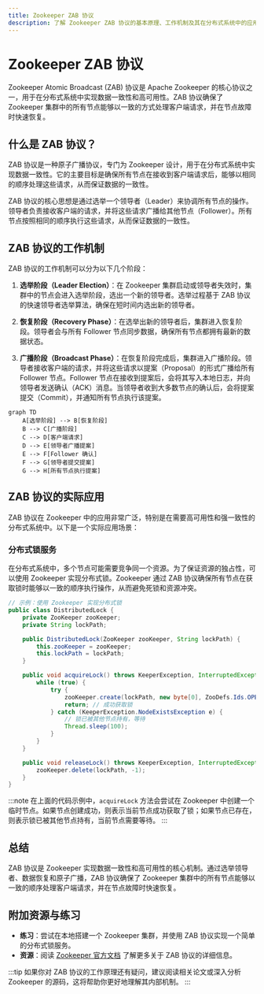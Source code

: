 ```yaml
---
title: Zookeeper ZAB 协议
description: 了解 Zookeeper ZAB 协议的基本原理、工作机制及其在分布式系统中的应用。
---
```


# Zookeeper ZAB 协议

Zookeeper Atomic Broadcast (ZAB) 协议是 Apache Zookeeper 的核心协议之一，用于在分布式系统中实现数据一致性和高可用性。ZAB 协议确保了 Zookeeper 集群中的所有节点能够以一致的方式处理客户端请求，并在节点故障时快速恢复。

## 什么是 ZAB 协议？

ZAB 协议是一种原子广播协议，专门为 Zookeeper 设计，用于在分布式系统中实现数据一致性。它的主要目标是确保所有节点在接收到客户端请求后，能够以相同的顺序处理这些请求，从而保证数据的一致性。

ZAB 协议的核心思想是通过选举一个领导者（Leader）来协调所有节点的操作。领导者负责接收客户端的请求，并将这些请求广播给其他节点（Follower）。所有节点按照相同的顺序执行这些请求，从而保证数据的一致性。

## ZAB 协议的工作机制

ZAB 协议的工作机制可以分为以下几个阶段：

1. **选举阶段（Leader Election）**：在 Zookeeper 集群启动或领导者失效时，集群中的节点会进入选举阶段，选出一个新的领导者。选举过程基于 ZAB 协议的快速领导者选举算法，确保在短时间内选出新的领导者。

2. **恢复阶段（Recovery Phase）**：在选举出新的领导者后，集群进入恢复阶段。领导者会与所有 Follower 节点同步数据，确保所有节点都拥有最新的数据状态。

3. **广播阶段（Broadcast Phase）**：在恢复阶段完成后，集群进入广播阶段。领导者接收客户端的请求，并将这些请求以提案（Proposal）的形式广播给所有 Follower 节点。Follower 节点在接收到提案后，会将其写入本地日志，并向领导者发送确认（ACK）消息。当领导者收到大多数节点的确认后，会将提案提交（Commit），并通知所有节点执行该提案。

```mermaid
graph TD
    A[选举阶段] --> B[恢复阶段]
    B --> C[广播阶段]
    C --> D[客户端请求]
    D --> E[领导者广播提案]
    E --> F[Follower 确认]
    F --> G[领导者提交提案]
    G --> H[所有节点执行提案]
```

## ZAB 协议的实际应用

ZAB 协议在 Zookeeper 中的应用非常广泛，特别是在需要高可用性和强一致性的分布式系统中。以下是一个实际应用场景：

### 分布式锁服务

在分布式系统中，多个节点可能需要竞争同一个资源。为了保证资源的独占性，可以使用 Zookeeper 实现分布式锁。Zookeeper 通过 ZAB 协议确保所有节点在获取锁时能够以一致的顺序执行操作，从而避免死锁和资源冲突。

```java
// 示例：使用 Zookeeper 实现分布式锁
public class DistributedLock {
    private ZooKeeper zooKeeper;
    private String lockPath;

    public DistributedLock(ZooKeeper zooKeeper, String lockPath) {
        this.zooKeeper = zooKeeper;
        this.lockPath = lockPath;
    }

    public void acquireLock() throws KeeperException, InterruptedException {
        while (true) {
            try {
                zooKeeper.create(lockPath, new byte[0], ZooDefs.Ids.OPEN_ACL_UNSAFE, CreateMode.EPHEMERAL);
                return; // 成功获取锁
            } catch (KeeperException.NodeExistsException e) {
                // 锁已被其他节点持有，等待
                Thread.sleep(100);
            }
        }
    }

    public void releaseLock() throws KeeperException, InterruptedException {
        zooKeeper.delete(lockPath, -1);
    }
}
```

:::note
在上面的代码示例中，`acquireLock` 方法会尝试在 Zookeeper 中创建一个临时节点。如果节点创建成功，则表示当前节点成功获取了锁；如果节点已存在，则表示锁已被其他节点持有，当前节点需要等待。
:::

## 总结

ZAB 协议是 Zookeeper 实现数据一致性和高可用性的核心机制。通过选举领导者、数据恢复和原子广播，ZAB 协议确保了 Zookeeper 集群中的所有节点能够以一致的顺序处理客户端请求，并在节点故障时快速恢复。

## 附加资源与练习

- **练习**：尝试在本地搭建一个 Zookeeper 集群，并使用 ZAB 协议实现一个简单的分布式锁服务。
- **资源**：阅读 [Zookeeper 官方文档](https://zookeeper.apache.org/doc/current/zookeeperOver.html) 了解更多关于 ZAB 协议的详细信息。

:::tip
如果你对 ZAB 协议的工作原理还有疑问，建议阅读相关论文或深入分析 Zookeeper 的源码，这将帮助你更好地理解其内部机制。
:::